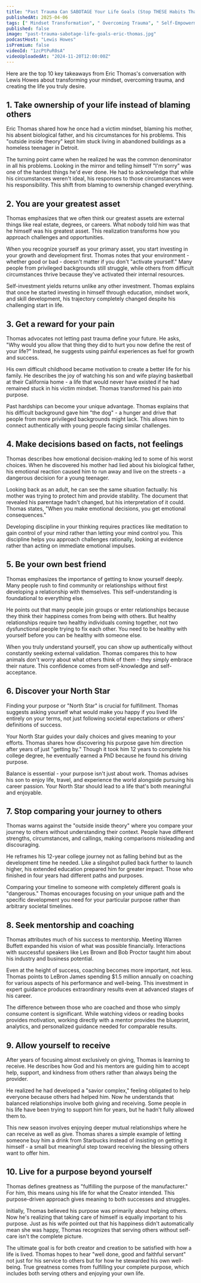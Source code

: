 ```yaml
---
title: "Past Trauma Can SABOTAGE Your Life Goals (Stop THESE Habits That are HOLDING You Back) | Eric Thomas"
publishedAt: 2025-04-06
tags: [" Mindset Transformation", " Overcoming Trauma", " Self-Empowerment"]
published: false
image: "past-trauma-sabotage-life-goals-eric-thomas.jpg"
podcastHost: "Lewis Howes"
isPremium: false
videoId: "1zcPtPuR0sA"
videoUploadedAt: "2024-11-20T12:00:00Z"
---
```



<PodcastSummaryPageLayout frontmatter={frontmatter}>

Here are the top 10 key takeaways from Eric Thomas's conversation with Lewis Howes about transforming your mindset, overcoming trauma, and creating the life you truly desire.

## 1. Take ownership of your life instead of blaming others

Eric Thomas shared how he once had a victim mindset, blaming his mother, his absent biological father, and his circumstances for his problems. This "outside inside theory" kept him stuck living in abandoned buildings as a homeless teenager in Detroit.

The turning point came when he realized he was the common denominator in all his problems. Looking in the mirror and telling himself "I'm sorry" was one of the hardest things he'd ever done. He had to acknowledge that while his circumstances weren't ideal, his responses to those circumstances were his responsibility. This shift from blaming to ownership changed everything.

## 2. You are your greatest asset

Thomas emphasizes that we often think our greatest assets are external things like real estate, degrees, or careers. What nobody told him was that he himself was his greatest asset. This realization transforms how you approach challenges and opportunities.

When you recognize yourself as your primary asset, you start investing in your growth and development first. Thomas notes that your environment - whether good or bad - doesn't matter if you don't "activate yourself." Many people from privileged backgrounds still struggle, while others from difficult circumstances thrive because they've activated their internal resources.

Self-investment yields returns unlike any other investment. Thomas explains that once he started investing in himself through education, mindset work, and skill development, his trajectory completely changed despite his challenging start in life.

## 3. Get a reward for your pain

Thomas advocates not letting past trauma define your future. He asks, "Why would you allow that thing they did to hurt you now define the rest of your life?" Instead, he suggests using painful experiences as fuel for growth and success.

His own difficult childhood became motivation to create a better life for his family. He describes the joy of watching his son and wife playing basketball at their California home - a life that would never have existed if he had remained stuck in his victim mindset. Thomas transformed his pain into purpose.

Past hardships can become your unique advantage. Thomas explains that his difficult background gave him "the dog" - a hunger and drive that people from more privileged backgrounds might lack. This allows him to connect authentically with young people facing similar challenges.

## 4. Make decisions based on facts, not feelings

Thomas describes how emotional decision-making led to some of his worst choices. When he discovered his mother had lied about his biological father, his emotional reaction caused him to run away and live on the streets - a dangerous decision for a young teenager.

Looking back as an adult, he can see the same situation factually: his mother was trying to protect him and provide stability. The document that revealed his parentage hadn't changed, but his interpretation of it could. Thomas states, "When you make emotional decisions, you get emotional consequences."

Developing discipline in your thinking requires practices like meditation to gain control of your mind rather than letting your mind control you. This discipline helps you approach challenges rationally, looking at evidence rather than acting on immediate emotional impulses.

## 5. Be your own best friend

Thomas emphasizes the importance of getting to know yourself deeply. Many people rush to find community or relationships without first developing a relationship with themselves. This self-understanding is foundational to everything else.

He points out that many people join groups or enter relationships because they think their happiness comes from being with others. But healthy relationships require two healthy individuals coming together, not two dysfunctional people trying to fix each other. You need to be healthy with yourself before you can be healthy with someone else.

When you truly understand yourself, you can show up authentically without constantly seeking external validation. Thomas compares this to how animals don't worry about what others think of them - they simply embrace their nature. This confidence comes from self-knowledge and self-acceptance.

## 6. Discover your North Star

Finding your purpose or "North Star" is crucial for fulfillment. Thomas suggests asking yourself what would make you happy if you lived life entirely on your terms, not just following societal expectations or others' definitions of success.

Your North Star guides your daily choices and gives meaning to your efforts. Thomas shares how discovering his purpose gave him direction after years of just "getting by." Though it took him 12 years to complete his college degree, he eventually earned a PhD because he found his driving purpose.

Balance is essential - your purpose isn't just about work. Thomas advises his son to enjoy life, travel, and experience the world alongside pursuing his career passion. Your North Star should lead to a life that's both meaningful and enjoyable.

## 7. Stop comparing your journey to others

Thomas warns against the "outside inside theory" where you compare your journey to others without understanding their context. People have different strengths, circumstances, and callings, making comparisons misleading and discouraging.

He reframes his 12-year college journey not as falling behind but as the development time he needed. Like a slingshot pulled back further to launch higher, his extended education prepared him for greater impact. Those who finished in four years had different paths and purposes.

Comparing your timeline to someone with completely different goals is "dangerous." Thomas encourages focusing on your unique path and the specific development you need for your particular purpose rather than arbitrary societal timelines.

## 8. Seek mentorship and coaching

Thomas attributes much of his success to mentorship. Meeting Warren Buffett expanded his vision of what was possible financially. Interactions with successful speakers like Les Brown and Bob Proctor taught him about his industry and business potential.

Even at the height of success, coaching becomes more important, not less. Thomas points to LeBron James spending $1.5 million annually on coaching for various aspects of his performance and well-being. This investment in expert guidance produces extraordinary results even at advanced stages of his career.

The difference between those who are coached and those who simply consume content is significant. While watching videos or reading books provides motivation, working directly with a mentor provides the blueprint, analytics, and personalized guidance needed for comparable results.

## 9. Allow yourself to receive

After years of focusing almost exclusively on giving, Thomas is learning to receive. He describes how God and his mentors are guiding him to accept help, support, and kindness from others rather than always being the provider.

He realized he had developed a "savior complex," feeling obligated to help everyone because others had helped him. Now he understands that balanced relationships involve both giving and receiving. Some people in his life have been trying to support him for years, but he hadn't fully allowed them to.

This new season involves enjoying deeper mutual relationships where he can receive as well as give. Thomas shares a simple example of letting someone buy him a drink from Starbucks instead of insisting on getting it himself - a small but meaningful step toward receiving the blessing others want to offer him.

## 10. Live for a purpose beyond yourself

Thomas defines greatness as "fulfilling the purpose of the manufacturer." For him, this means using his life for what the Creator intended. This purpose-driven approach gives meaning to both successes and struggles.

Initially, Thomas believed his purpose was primarily about helping others. Now he's realizing that taking care of himself is equally important to his purpose. Just as his wife pointed out that his happiness didn't automatically mean she was happy, Thomas recognizes that serving others without self-care isn't the complete picture.

The ultimate goal is for both creator and creation to be satisfied with how a life is lived. Thomas hopes to hear "well done, good and faithful servant" not just for his service to others but for how he stewarded his own well-being. True greatness comes from fulfilling your complete purpose, which includes both serving others and enjoying your own life.

</PodcastSummaryPageLayout>

